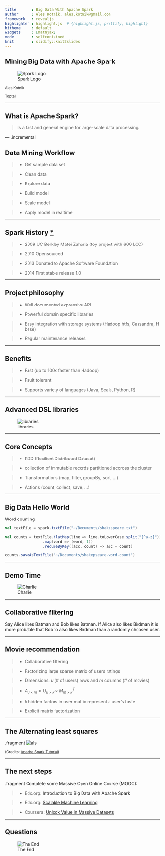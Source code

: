 ```yaml
---
title       : Big Data With Apache Spark
author      : Ales Kotnik, ales.kotnik@gmail.com
framework   : revealjs
highlighter : highlight.js  # {highlight.js, prettify, highlight}
hitheme     : default
widgets     : [mathjax]           
mode        : selfcontained
knit        : slidify::knit2slides
---
```

<script src="http://ajax.googleapis.com/ajax/libs/jquery/1.9.1/jquery.min.js"></script>

## Mining Big Data with Apache Spark

![Spark Logo](spark-logo.png)


<small>Ales Kotnik</small>

<small>Toptal</small>

---

## What is Apache Spark?

> Is a fast and general engine for large-scale data processing.

--- .incremental

## Data Mining Workflow 

> * Get sample data set

> * Clean data

> * Explore data

> * Build model

> * Scale model

> * Apply model in realtime

--- 

## Spark History [*](https://www.youtube.com/watch?v=FjhRkfAuU7I&t=8m4s)

> * 2009 UC Berkley Matei Zaharia (toy project with 600 LOC)
  
> * 2010 Opensourced

> * 2013 Donated to Apache Software Foundation

> * 2014 First stable release 1.0

---

## Project philosophy

> * Well documented expressive API

> * Powerful domain specific libraries

> * Easy integration with storage systems (Hadoop htfs, Cassandra,  H base)

> * Regular maintenance releases

--- 

## Benefits

> * Fast (up to 100x faster than Hadoop)

> * Fault tolerant

> * Supports variety of languages (Java, Scala, Python, R)

---

## Advanced DSL libraries

![libraries](libraries.png)

---

## Core Concepts

> * RDD (Resilient Distributed Dataset)

> * collection of immutable records partitioned accross the cluster

> * Transformations (map, filter, groupBy, sort, ...)

> * Actions (count, collect, save, ...)

---

## Big Data Hello World

Word counting

```scala
val textFile = spark.textFile("~/Documents/shakespeare.txt")

val counts = textFile.flatMap(line => line.toLowerCase.split("[^a-z]"))
                 .map(word => (word, 1))
                 .reduceByKey((acc, count) => acc + count)
                 
counts.saveAsTextFile("~/Documents/shakepseare-word-count")
```

---

## Demo Time

![Charlie](charlie.png)

---

## Collaborative filtering

Say Alice likes  Batman and  Bob likes  Batman. If Alice also likes Birdman it is more probable that Bob to also likes Birdman than a randomly choosen user.

---

## Movie recommendation 

> * Collaborative filtering

> * Factorizing large sparse matrix of users ratings

> * Dimensions: $u$ (# of users) rows and $m$ columns (# of movies)

> * $A_{u \times m} \approx U_{u \times k} \times M_{m \times k}^T$

> * $k$ hidden factors in user matrix represent a user's taste

> * Explicit matrix factorization

---

## The Alternating least squares

.fragment ![als](matrix-fact.png)

<small>(Credits: [Apache Spark Tutorial](https://databricks-training.s3.amazonaws.com/movie-recommendation-with-mllib.html))</small>

---

## The next steps

.fragment Complete some Massive Open Online Course (MOOC):

> * Edx.org: [Introduction to Big Data with Apache Spark](https://www.edx.org/course/introduction-big-data-apache-spark-uc-berkeleyx-cs100-1x)

> * Edx.org: [Scalable Machine Learning](https://www.edx.org/course/scalable-machine-learning-uc-berkeleyx-cs190-1x)

> * Coursera: [Unlock Value in Massive Datasets](https://www.coursera.org/specializations/big-data)

---
## Questions 

![The End](questions.jpg)


<script>
$('ul.incremental li').addClass('fragment')
$('ol.incremental li').addClass('fragment')
</script>


